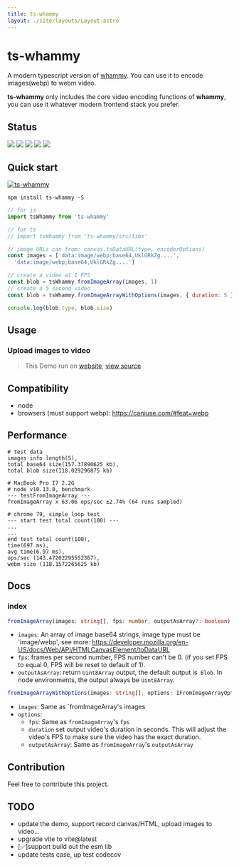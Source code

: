 ```yaml
---
title: ts-whammy
layout: ./site/layouts/Layout.astro
---
```



# ts-whammy

A modern typescript version of [whammy](https://github.com/antimatter15/whammy). You can use it to encode images(webp) to webm video.

**ts-whammy** only includes the core video encoding functions of **whammy**, you can use it whatever modern frontend stack you prefer.

## Status
[![](https://img.shields.io/npm/v/ts-whammy)](https://www.npmjs.com/package/ts-whammy)
[![](https://img.shields.io/npm/dm/ts-whammy.svg)](https://npmcharts.com/compare/ts-whammy?minimal=true)
[![](https://github.com/akimyou/ts-whammy/actions/workflows/main.yml/badge.svg)](https://github.com/Akimyou/ts-whammy/actions)
[![](https://codecov.io/gh/Akimyou/ts-whammy/branch/master/graph/badge.svg)](https://codecov.io/gh/Akimyou/ts-whammy)
[![](https://img.shields.io/npm/l/ts-whammy)](https://www.npmjs.com/package/ts-whammy)

## Quick start

[![ts-whammy](https://nodei.co/npm/ts-whammy.png)](https://www.npmjs.com/package/ts-whammy)

```shell
npm install ts-whammy -S
```

```js
// for js
import tsWhammy from 'ts-whammy'

// for ts
// import tsWhammy from 'ts-whammy/src/libs'

// image URLs can from: canvas.toDataURL(type, encoderOptions)
const images = ['data:image/webp;base64,UklGRkZg....',
  'data:image/webp;base64,UklGRkZg....']

// create a video at 1 FPS
const blob = tsWhammy.fromImageArray(images, 1)
// create a 5 second video
const blob = tsWhammy.fromImageArrayWithOptions(images, { duration: 5 })

console.log(blob.type, blob.size)
```

## Usage

### Upload images to video

<Demo client:visible/>

> This Demo run on [website](https://www.baidu.com), [view source](../components/Demo.tsx)

## Compatibility

- node
- browsers (must support webp): https://caniuse.com/#feat=webp

## Performance

```shell
# test data
images info length(5),
total base64 size(157.37890625 kb),
total blob size(118.029296875 kb)

# MacBook Pro I7 2.2G
# node v10.13.0, benchmark
--- testFromImageArray ---
fromImageArray x 63.06 ops/sec ±2.74% (64 runs sampled)

# chrome 79, simple loop test
--- start test total count(100) ---
...
...
end test total count(100),
time(697 ms),
avg time(6.97 ms),
ops/sec (143.47202295552367),
webm size (118.1572265625 kb)
```

## Docs

### index

```ts
fromImageArray(images: string[], fps: number, outputAsArray?: boolean): Blob | Uint8Array
```

- `images`: An array of image base64 strings, image type must be 'image/webp', see more: https://developer.mozilla.org/en-US/docs/Web/API/HTMLCanvasElement/toDataURL
- `fps`: frames per second number, FPS number can't be 0. (if you set FPS to equal 0, FPS will be reset to default of 1).
- `outputAsArray`: return `Uint8Array` output, the default output is` Blob`. In node environments, the output always be `Uint8Array`.

```ts
fromImageArrayWithOptions(images: string[], options: IFromImageArrayOptions = {}): Blob | Uint8Array
```

- `images`: Same as `fromImageArray's images
- `options`:
  - `fps`: Same as `fromImageArray`'s `fps`
  - `duration` set output video's duration in seconds. This will adjust the video's FPS to make sure the video has the exact duration.
  - `outputAsArray`: Same as `fromImageArray`'s `outputAsArray`

## Contribution

Feel free to contribute this project.

## TODO

- update the demo, support record canvas/HTML, upload images to video...
- upgrade vite to vite@latest
- [✅]support build out the esm lib
- update tests case, up test codecov